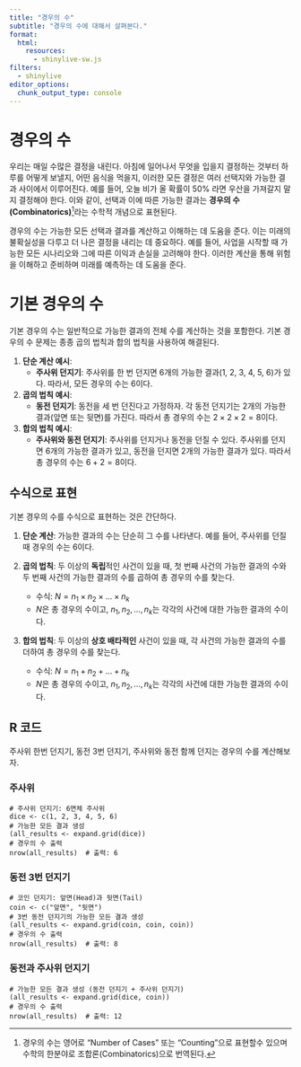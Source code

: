 ```yaml
---
title: "경우의 수"
subtitle: "경우의 수에 대해서 살펴본다."
format:
  html:
    resources: 
      - shinylive-sw.js
filters:
  - shinylive
editor_options: 
  chunk_output_type: console
---
```


# 경우의 수

우리는 매일 수많은 결정을 내린다. 아침에 일어나서 무엇을 입을지 결정하는 것부터 하루를 어떻게 보낼지, 어떤 음식을 먹을지, 이러한 모든 결정은 여러 선택지와 가능한 결과 사이에서 이루어진다. 예를 들어, 오늘 비가 올 확률이 50% 라면 우산을 가져갈지 말지 결정해야 한다. 이와 같이, 선택과 이에 따른 가능한 결과는 **경우의 수(Combinatorics)**[^cases]라는 수학적 개념으로 표현된다.

[^cases]: 경우의 수는 영어로 "Number of Cases" 또는 "Counting"으로 표현할수 있으며 수학의 한분야로 조합론(Combinatorics)으로 번역된다.

경우의 수는 가능한 모든 선택과 결과를 계산하고 이해하는 데 도움을 준다. 이는 미래의 불확실성을 다루고 더 나은 결정을 내리는 데 중요하다. 예를 들어, 사업을 시작할 때 가능한 모든 시나리오와 그에 따른 이익과 손실을 고려해야 한다. 이러한 계산을 통해 위험을 이해하고 준비하며 미래를 예측하는 데 도움을 준다.


# 기본 경우의 수

기본 경우의 수는 일반적으로 가능한 결과의 전체 수를 계산하는 것을 포함한다. 기본 경우의 수 문제는 종종 곱의 법칙과 합의 법칙을 사용하여 해결된다.

1. **단순 계산 예시**:
    - **주사위 던지기**: 주사위를 한 번 던지면 6개의 가능한 결과(1, 2, 3, 4, 5, 6)가 있다. 따라서, 모든 경우의 수는 6이다.

2. **곱의 법칙 예시**:
    - **동전 던지기**: 동전을 세 번 던진다고 가정하자. 각 동전 던지기는 2개의 가능한 결과(앞면 또는 뒷면)를 가진다. 따라서 총 경우의 수는 $2 \times 2 \times 2 = 8$이다.
    
3. **합의 법칙 예시**:
    - **주사위와 동전 던지기**: 주사위를 던지거나 동전을 던질 수 있다. 주사위를 던지면 6개의 가능한 결과가 있고, 동전을 던지면 2개의 가능한 결과가 있다. 따라서 총 경우의 수는 $6 + 2 = 8$이다.

## 수식으로 표현

기본 경우의 수를 수식으로 표현하는 것은 간단하다.

1. **단순 계산**: 가능한 결과의 수는 단순히 그 수를 나타낸다. 예를 들어, 주사위를 던질 때 경우의 수는 $6$이다.

2. **곱의 법칙**: 두 이상의 **독립**적인 사건이 있을 때, 첫 번째 사건의 가능한 결과의 수와 두 번째 사건의 가능한 결과의 수를 곱하여 총 경우의 수를 찾는다.
    - 수식: $N = n_1 \times n_2 \times \ldots \times n_k$
    - $N$은 총 경우의 수이고, $n_1, n_2, \ldots, n_k$는 각각의 사건에 대한 가능한 결과의 수이다.

3. **합의 법칙**: 두 이상의 **상호 배타적인** 사건이 있을 때, 각 사건의 가능한 결과의 수를 더하여 총 경우의 수를 찾는다.
    - 수식: $N = n_1 + n_2 + \ldots + n_k$
    - $N$은 총 경우의 수이고, $n_1, n_2, \ldots, n_k$는 각각의 사건에 대한 가능한 결과의 수이다.

## R 코드

주사위 한번 던지기, 동전 3번 던지기, 주사위와 동전 함께 던지는 경우의 수를 계산해보자.


### 주사위

```webr-r
# 주사위 던지기: 6면체 주사위
dice <- c(1, 2, 3, 4, 5, 6)
# 가능한 모든 결과 생성
(all_results <- expand.grid(dice))
# 경우의 수 출력
nrow(all_results)  # 출력: 6
```


### 동전 3번 던지기

```webr-r
# 코인 던지기: 앞면(Head)과 뒷면(Tail)
coin <- c("앞면", "뒷면")
# 3번 동전 던지기의 가능한 모든 결과 생성
(all_results <- expand.grid(coin, coin, coin))
# 경우의 수 출력
nrow(all_results)  # 출력: 8
```

### 동전과 주사위 던지기

```webr-r
# 가능한 모든 결과 생성 (동전 던지기 + 주사위 던지기)
(all_results <- expand.grid(dice, coin))
# 경우의 수 출력
nrow(all_results)  # 출력: 12
```


